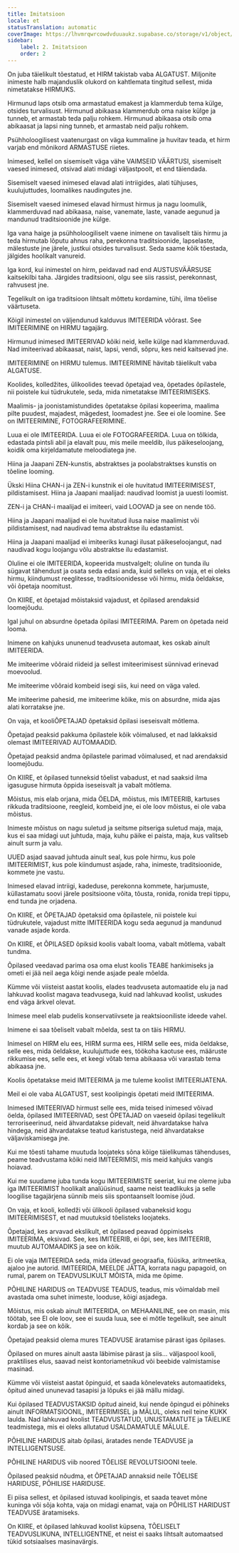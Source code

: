 ```yaml
---
title: Imitatsioon
locale: et
statusTranslation: automatic
coverImage: https://lhvmrqwrcowdvduuaukz.supabase.co/storage/v1/object/public/strapi-uploads/small_cover-educacion-fundamental.webp-2d51a7828a2b1309555be27f7e2a61a0.webp
sidebar:
    label: 2. Imitatsioon
    order: 2
---
```

On juba täielikult tõestatud, et HIRM takistab vaba ALGATUST. Miljonite inimeste halb majanduslik olukord on kahtlemata tingitud sellest, mida nimetatakse HIRMUKS.

Hirmunud laps otsib oma armastatud emakest ja klammerdub tema külge, otsides turvalisust. Hirmunud abikaasa klammerdub oma naise külge ja tunneb, et armastab teda palju rohkem. Hirmunud abikaasa otsib oma abikaasat ja lapsi ning tunneb, et armastab neid palju rohkem.

Psühholoogilisest vaatenurgast on väga kummaline ja huvitav teada, et hirm varjab end mõnikord ARMASTUSE riietes.

Inimesed, kellel on sisemiselt väga vähe VAIMSEID VÄÄRTUSI, sisemiselt vaesed inimesed, otsivad alati midagi väljastpoolt, et end täiendada.

Sisemiselt vaesed inimesed elavad alati intriigides, alati tühjuses, kuulujuttudes, loomalikes naudingutes jne.

Sisemiselt vaesed inimesed elavad hirmust hirmus ja nagu loomulik, klammerduvad nad abikaasa, naise, vanemate, laste, vanade aegunud ja mandunud traditsioonide jne külge.

Iga vana haige ja psühholoogiliselt vaene inimene on tavaliselt täis hirmu ja teda hirmutab lõputu ahnus raha, perekonna traditsioonide, lapselaste, mälestuste jne järele, justkui otsides turvalisust. Seda saame kõik tõestada, jälgides hoolikalt vanureid.

Iga kord, kui inimestel on hirm, peidavad nad end AUSTUSVÄÄRSUSE kaitsekilbi taha. Järgides traditsiooni, olgu see siis rassist, perekonnast, rahvusest jne.

Tegelikult on iga traditsioon lihtsalt mõttetu kordamine, tühi, ilma tõelise väärtuseta.

Kõigil inimestel on väljendunud kalduvus IMITEERIDA võõrast. See IMITEERIMINE on HIRMU tagajärg.

Hirmunud inimesed IMITEERIVAD kõiki neid, kelle külge nad klammerduvad. Nad imiteerivad abikaasat, naist, lapsi, vendi, sõpru, kes neid kaitsevad jne.

IMITEERIMINE on HIRMU tulemus. IMITEERIMINE hävitab täielikult vaba ALGATUSE.

Koolides, kolledžites, ülikoolides teevad õpetajad vea, õpetades õpilastele, nii poistele kui tüdrukutele, seda, mida nimetatakse IMITEERIMISEKS.

Maalimis- ja joonistamistundides õpetatakse õpilasi kopeerima, maalima pilte puudest, majadest, mägedest, loomadest jne. See ei ole loomine. See on IMITEERIMINE, FOTOGRAFEERIMINE.

Luua ei ole IMITEERIDA. Luua ei ole FOTOGRAFEERIDA. Luua on tõlkida, edastada pintsli abil ja elavalt puu, mis meile meeldib, ilus päikeseloojang, koidik oma kirjeldamatute meloodiatega jne.

Hiina ja Jaapani ZEN-kunstis, abstraktses ja poolabstraktses kunstis on tõeline looming.

Ükski Hiina CHAN-i ja ZEN-i kunstnik ei ole huvitatud IMITEERIMISEST, pildistamisest. Hiina ja Jaapani maalijad: naudivad loomist ja uuesti loomist.

ZEN-i ja CHAN-i maalijad ei imiteeri, vaid LOOVAD ja see on nende töö.

Hiina ja Jaapani maalijad ei ole huvitatud ilusa naise maalimist või pildistamisest, nad naudivad tema abstraktse ilu edastamist.

Hiina ja Jaapani maalijad ei imiteeriks kunagi ilusat päikeseloojangut, nad naudivad kogu loojangu võlu abstraktse ilu edastamist.

Oluline ei ole IMITEERIDA, kopeerida mustvalgelt; oluline on tunda ilu sügavat tähendust ja osata seda edasi anda, kuid selleks on vaja, et ei oleks hirmu, kiindumust reeglitesse, traditsioonidesse või hirmu, mida öeldakse, või õpetaja noomitust.

On KIIRE, et õpetajad mõistaksid vajadust, et õpilased arendaksid loomejõudu.

Igal juhul on absurdne õpetada õpilasi IMITEERIMA. Parem on õpetada neid looma.

Inimene on kahjuks ununenud teadvuseta automaat, kes oskab ainult IMITEERIDA.

Me imiteerime võõraid riideid ja sellest imiteerimisest sünnivad erinevad moevoolud.

Me imiteerime võõraid kombeid isegi siis, kui need on väga valed.

Me imiteerime pahesid, me imiteerime kõike, mis on absurdne, mida ajas alati korratakse jne.

On vaja, et kooliÕPETAJAD õpetaksid õpilasi iseseisvalt mõtlema.

Õpetajad peaksid pakkuma õpilastele kõik võimalused, et nad lakkaksid olemast IMITEERIVAD AUTOMAADID.

Õpetajad peaksid andma õpilastele parimad võimalused, et nad arendaksid loomejõudu.

On KIIRE, et õpilased tunneksid tõelist vabadust, et nad saaksid ilma igasuguse hirmuta õppida iseseisvalt ja vabalt mõtlema.

Mõistus, mis elab orjana, mida ÖELDA, mõistus, mis IMITEERIB, kartuses rikkuda traditsioone, reegleid, kombeid jne, ei ole loov mõistus, ei ole vaba mõistus.

Inimeste mõistus on nagu suletud ja seitsme pitseriga suletud maja, maja, kus ei saa midagi uut juhtuda, maja, kuhu päike ei paista, maja, kus valitseb ainult surm ja valu.

UUED asjad saavad juhtuda ainult seal, kus pole hirmu, kus pole IMITEERIMIST, kus pole kiindumust asjade, raha, inimeste, traditsioonide, kommete jne vastu.

Inimesed elavad intriigi, kadeduse, perekonna kommete, harjumuste, küllastamatu soovi järele positsioone võita, tõusta, ronida, ronida trepi tippu, end tunda jne orjadena.

On KIIRE, et ÕPETAJAD õpetaksid oma õpilastele, nii poistele kui tüdrukutele, vajadust mitte IMITEERIDA kogu seda aegunud ja mandunud vanade asjade korda.

On KIIRE, et ÕPILASED õpiksid koolis vabalt looma, vabalt mõtlema, vabalt tundma.

Õpilased veedavad parima osa oma elust koolis TEABE hankimiseks ja ometi ei jää neil aega kõigi nende asjade peale mõelda.

Kümme või viisteist aastat koolis, elades teadvuseta automaatide elu ja nad lahkuvad koolist magava teadvusega, kuid nad lahkuvad koolist, uskudes end väga ärkvel olevat.

Inimese meel elab pudelis konservatiivsete ja reaktsiooniliste ideede vahel.

Inimene ei saa tõeliselt vabalt mõelda, sest ta on täis HIRMU.

Inimesel on HIRM elu ees, HIRM surma ees, HIRM selle ees, mida öeldakse, selle ees, mida öeldakse, kuulujuttude ees, töökoha kaotuse ees, määruste rikkumise ees, selle ees, et keegi võtab tema abikaasa või varastab tema abikaasa jne.

Koolis õpetatakse meid IMITEERIMA ja me tuleme koolist IMITEERIJATENA.

Meil ei ole vaba ALGATUST, sest koolipingis õpetati meid IMITEERIMA.

Inimesed IMITEERIVAD hirmust selle ees, mida teised inimesed võivad öelda, õpilased IMITEERIVAD, sest ÕPETAJAD on vaeseid õpilasi tegelikult terroriseerinud, neid ähvardatakse pidevalt, neid ähvardatakse halva hindega, neid ähvardatakse teatud karistustega, neid ähvardatakse väljaviskamisega jne.

Kui me tõesti tahame muutuda loojateks sõna kõige täielikumas tähenduses, peame teadvustama kõiki neid IMITEERIMISI, mis meid kahjuks vangis hoiavad.

Kui me suudame juba tunda kogu IMITEERIMISTE seeriat, kui me oleme juba iga IMITEERIMIST hoolikalt analüüsinud, saame neist teadlikuks ja selle loogilise tagajärjena sünnib meis siis spontaanselt loomise jõud.

On vaja, et kooli, kolledži või ülikooli õpilased vabaneksid kogu IMITEERIMISEST, et nad muutuksid tõelisteks loojateks.

Õpetajad, kes arvavad ekslikult, et õpilased peavad õppimiseks IMITEERIMA, eksivad. See, kes IMITEERIB, ei õpi, see, kes IMITEERIB, muutub AUTOMAADIKS ja see on kõik.

Ei ole vaja IMITEERIDA seda, mida ütlevad geograafia, füüsika, aritmeetika, ajaloo jne autorid. IMITEERIDA, MEELDE JÄTTA, korrata nagu papagoid, on rumal, parem on TEADVUSLIKULT MÕISTA, mida me õpime.

PÕHILINE HARIDUS on TEADVUSE TEADUS, teadus, mis võimaldab meil avastada oma suhet inimeste, looduse, kõigi asjadega.

Mõistus, mis oskab ainult IMITEERIDA, on MEHAANILINE, see on masin, mis töötab, see EI ole loov, see ei suuda luua, see ei mõtle tegelikult, see ainult kordab ja see on kõik.

Õpetajad peaksid olema mures TEADVUSE äratamise pärast igas õpilases.

Õpilased on mures ainult aasta läbimise pärast ja siis... väljaspool kooli, praktilises elus, saavad neist kontoriametnikud või beebide valmistamise masinad.

Kümme või viisteist aastat õpinguid, et saada kõnelevateks automaatideks, õpitud ained ununevad tasapisi ja lõpuks ei jää mällu midagi.

Kui õpilased TEADVUSTAKSID õpitud aineid, kui nende õpingud ei põhineks ainult INFORMATSIOONIL, IMITEERIMISEL ja MÄLUL, oleks neil teine KUKK laulda. Nad lahkuvad koolist TEADVUSTATUD, UNUSTAMATUTE ja TÄIELIKE teadmistega, mis ei oleks allutatud USALDAMATULE MÄLULE.

PÕHILINE HARIDUS aitab õpilasi, äratades nende TEADVUSE ja INTELLIGENTSUSE.

PÕHILINE HARIDUS viib noored TÕELISE REVOLUTSIOONI teele.

Õpilased peaksid nõudma, et ÕPETAJAD annaksid neile TÕELISE HARIDUSE, PÕHILISE HARIDUSE.

Ei piisa sellest, et õpilased istuvad koolipingis, et saada teavet mõne kuninga või sõja kohta, vaja on midagi enamat, vaja on PÕHILIST HARIDUST TEADVUSE äratamiseks.

On KIIRE, et õpilased lahkuvad koolist küpsena, TÕELISELT TEADVUSLIKUNA, INTELLIGENTNE, et neist ei saaks lihtsalt automaatsed tükid sotsiaalses masinavärgis.

